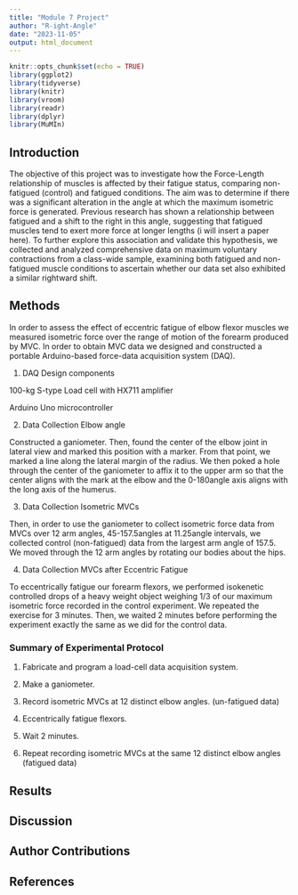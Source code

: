 ```yaml
---
title: "Module 7 Project"
author: "R-ight-Angle"
date: "2023-11-05"
output: html_document
---
```


```r
knitr::opts_chunk$set(echo = TRUE)
library(ggplot2)
library(tidyverse)
library(knitr)
library(vroom)
library(readr)
library(dplyr)
library(MuMIn)
```

## Introduction 

The objective of this project was to investigate how the Force-Length relationship of muscles is affected by their fatigue status, comparing non-fatigued (control) and fatigued conditions. The aim was to determine if there was a significant alteration in the angle at which the maximum isometric force is generated. Previous research has shown a relationship between fatigued and a shift to the right in this angle, suggesting that fatigued muscles tend to exert more force at longer lengths (i will insert a paper here). To further explore this association and validate this hypothesis, we collected and analyzed comprehensive data on maximum voluntary contractions from a class-wide sample, examining both fatigued and non-fatigued muscle conditions to ascertain whether our data set also exhibited a similar rightward shift.

## Methods 

In order to assess the effect of eccentric fatigue of elbow flexor muscles we measured isometric force over the range of motion of the forearm produced by MVC. In order to obtain MVC data we designed and constructed a portable Arduino-based force-data acquisition system (DAQ).

1. DAQ Design components

100-kg S-type Load cell with HX711 amplifier 

Arduino Uno microcontroller 

2. Data Collection Elbow angle 

Constructed a ganiometer. Then, found the center of the elbow joint in lateral view and marked this position with a marker. From that point, we marked a line along the lateral margin of the radius. We then poked a hole through the center of the ganiometer to affix it to the upper arm so that the center aligns with the mark at the elbow and the 0-180angle axis aligns with the long axis of the humerus. 

3. Data Collection Isometric MVCs

Then, in order to use the ganiometer to collect isometric force data from MVCs over 12 arm angles, 45-157.5angles at 11.25angle intervals, we collected control (non-fatigued) data from the largest arm angle of 157.5. We moved through the 12 arm angles by rotating our bodies about the hips. 

4. Data Collection MVCs after Eccentric Fatigue 

To eccentrically fatigue our forearm flexors, we performed isokenetic controlled drops of a heavy weight object weighing 1/3 of our maximum isometric force recorded in the control experiment. We repeated the exercise for 3 minutes. Then, we waited 2 minutes before performing the experiment exactly the same as we did for the control data. 

### Summary of Experimental Protocol

1. Fabricate and program a load-cell data acquisition system.

2. Make a ganiometer.

3. Record isometric MVCs at 12 distinct elbow angles. (un-fatigued data)

4. Eccentrically fatigue flexors.

5. Wait 2 minutes.

6. Repeat recording isometric MVCs at the same 12 distinct elbow angles (fatigued data)


## Results 

## Discussion 

## Author Contributions 

## References 